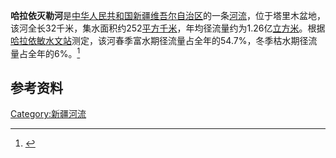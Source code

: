 {{Orphan|time=2021-12-30T03:24:20+00:00}}
'''哈拉依灭勒河'''是[[中华人民共和国|中华人民共和国]][[新疆维吾尔自治区|新疆维吾尔自治区]]的一条[[河流|河流]]，位于塔里木盆地，该河全长32千米，集水面积约252[[平方千米|平方千米]]，年均径流量约为1.26亿[[立方米|立方米]]。根据[[哈拉依敏水文站|哈拉依敏水文站]]测定，该河春季富水期径流量占全年的54.7%，冬季枯水期径流量占全年的6%。<ref>{{cite book|author=马秀峰等|title=《西北内陆河区水旱灾害》|year=1999|publisher=黄河水利出版社|location=郑州|isbn=7-80621-267-1}}</ref>

== 参考资料 ==
{{reflist}}

[[Category:新疆河流|Category:新疆河流]]